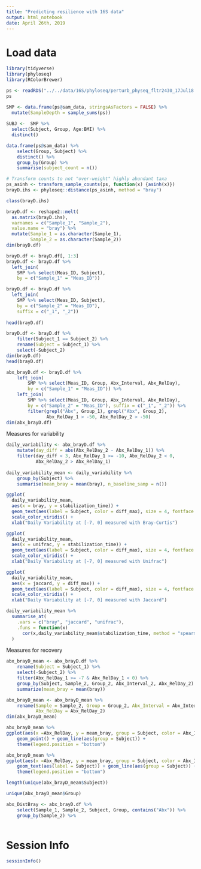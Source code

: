 ```yaml
---
title: "Predicting resilience with 16S data"
output: html_notebook
date: April 26th, 2019
---
```



# Load data


```r
library(tidyverse)
library(phyloseq)
library(RColorBrewer)
```

```r
ps <- readRDS("../../data/16S/phyloseq/perturb_physeq_fltr2430_17Jul18.rds")
ps
```

```r
SMP <- data.frame(ps@sam_data, stringsAsFactors = FALSE) %>%
  mutate(SampleDepth = sample_sums(ps))
  
SUBJ <-  SMP %>%
  select(Subject, Group, Age:BMI) %>%
  distinct()
```


```r
data.frame(ps@sam_data) %>%
    select(Group, Subject) %>%
    distinct() %>%
    group_by(Group) %>%
    summarise(subject_count = n())
```

```r
# Transform counts to not "over-weight" highly abundant taxa
ps_asinh <- transform_sample_counts(ps, function(x) {asinh(x)})
brayD.ihs <- phyloseq::distance(ps_asinh, method = "bray")

class(brayD.ihs)
```



```r
brayD.df <- reshape2::melt(
  as.matrix(brayD.ihs), 
  varnames = c("Sample_1", "Sample_2"),
  value.name = "bray") %>%
  mutate(Sample_1 = as.character(Sample_1),
         Sample_2 = as.character(Sample_2))
dim(brayD.df)
```



```r
brayD.df <- brayD.df[, 1:3]
brayD.df <- brayD.df %>%
  left_join(
    SMP %>% select(Meas_ID, Subject), 
    by = c("Sample_1" = "Meas_ID"))

brayD.df <- brayD.df %>%
  left_join(
    SMP %>% select(Meas_ID, Subject), 
    by = c("Sample_2" = "Meas_ID"), 
    suffix = c("_1", "_2"))
 
head(brayD.df)   
```


```r
brayD.df <- brayD.df %>%
    filter(Subject_1 == Subject_2) %>%
    rename(Subject = Subject_1) %>%
    select(-Subject_2)
dim(brayD.df)
head(brayD.df)
```



```r
abx_brayD.df <- brayD.df %>%
    left_join(
        SMP %>% select(Meas_ID, Group, Abx_Interval, Abx_RelDay), 
        by = c("Sample_1" = "Meas_ID")) %>%
    left_join(
        SMP %>% select(Meas_ID, Group, Abx_Interval, Abx_RelDay), 
        by = c("Sample_2" = "Meas_ID"), suffix = c("_1", "_2")) %>%
        filter(grepl("Abx", Group_1), grepl("Abx", Group_2),  
               Abx_RelDay_1 > -50, Abx_RelDay_2 > -50) 
dim(abx_brayD.df)
```

Measures for variability

```r
daily_variability <- abx_brayD.df %>%
    mutate(day_diff = abs(Abx_RelDay_2 - Abx_RelDay_1)) %>%
    filter(day_diff < 3, Abx_RelDay_1 >= -10, Abx_RelDay_2 < 0,
           Abx_RelDay_2 > Abx_RelDay_1) 
    
daily_variability_mean <- daily_variability %>%
    group_by(Subject) %>%
    summarise(mean_bray = mean(bray), n_baseline_samp = n()) 
```


```r
ggplot(
  daily_variability_mean,
  aes(x = bray, y = stabilization_time)) +
  geom_text(aes(label = Subject, color = diff_max), size = 4, fontface = "bold") +
  scale_color_viridis() +
  xlab("Daily Variability at [-7, 0] measured with Bray-Curtis")
```

```r
ggplot(
  daily_variability_mean,
  aes(x = unifrac, y = stabilization_time)) +
  geom_text(aes(label = Subject, color = diff_max), size = 4, fontface = "bold") +
  scale_color_viridis() +
  xlab("Daily Variability at [-7, 0] measured with Unifrac")
```


```r
ggplot(
  daily_variability_mean,
  aes(x = jaccard, y = diff_max)) +
  geom_text(aes(label = Subject, color = diff_max), size = 4, fontface = "bold") +
  scale_color_viridis() +
  xlab("Daily Variability at [-7, 0] measured with Jaccard")
```

```r
daily_variability_mean %>%
  summarise_at(
    .vars = c("bray", "jaccard", "unifrac"),
    .funs = function(x)
      cor(x,daily_variability_mean$stabilization_time, method = "spearman")
  )
```


Measures for recovery

```r
abx_brayD_mean <- abx_brayD.df %>%
    rename(Subject = Subject_1) %>%
    select(-Subject_2) %>%
    filter(Abx_RelDay_1 >= -7 & Abx_RelDay_1 < 0) %>%
    group_by(Subject, Sample_2, Group_2, Abx_Interval_2, Abx_RelDay_2) %>%
    summarize(mean_bray = mean(bray))

abx_brayD_mean <- abx_brayD_mean %>%
    rename(Sample = Sample_2, Group = Group_2, Abx_Interval = Abx_Interval_2, 
           Abx_RelDay = Abx_RelDay_2)
dim(abx_brayD_mean)  
```

```r
abx_brayD_mean %>%
ggplot(aes(x =Abx_RelDay, y = mean_bray, group = Subject, color = Abx_Interval)) +
    geom_point() + geom_line(aes(group = Subject)) +
    theme(legend.position = "bottom")
```


```r
abx_brayD_mean %>%
ggplot(aes(x =Abx_RelDay, y = mean_bray, group = Subject, color = Abx_Interval)) +
    geom_text(aes(label = Subject)) + geom_line(aes(group = Subject)) +
    theme(legend.position = "bottom")
```

```r
length(unique(abx_brayD_mean$Subject))
```

```r
unique(abx_brayD_mean$Group)
```






```r
abx_DistBray <- abx_brayD.df %>%
    select(Sample_1, Sample_2, Subject, Group, contains("Abx")) %>%
    group_by(Sample_2) %>%
    
```




# Session Info

```r
sessionInfo()
```

